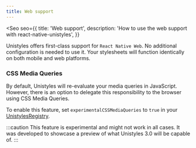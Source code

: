 ```yaml
---
title: Web support
---
```



<Seo
    seo={{
        title: 'Web support',
        description: 'How to use the web support with react-native-unistyles',
    }}
>

<Badge label="React Native Web" />
<Badge label="2.0.0" />

Unistyles offers first-class support for `React Native Web`.
No additional configuration is needed to use it. Your stylesheets will function identically on both mobile and web platforms.

### CSS Media Queries

By default, Unistyles will re-evaluate your media queries in JavaScript. However, there is an option to delegate this responsibility to the browser using CSS Media Queries.

To enable this feature, set `experimentalCSSMediaQueries` to `true` in your [UnistylesRegistry](/reference/unistyles-registry/).

:::caution
This feature is experimental and might not work in all cases. It was developed to showcase a preview of what Unistyles 3.0 will be capable of.
:::

</Seo>
